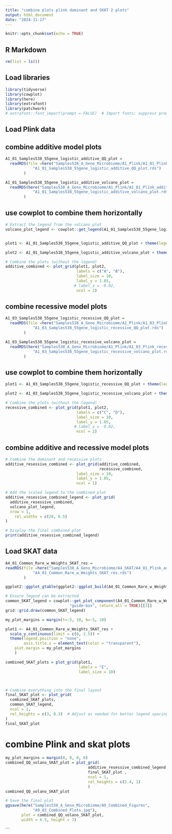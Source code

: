 ```yaml
---
title: "combine plots plink dominant and SKAT 2 plots"
output: html_document
date: "2024-11-17"
---
```


```r
knitr::opts_chunk$set(echo = TRUE)
```

## R Markdown
```r
rm(list = ls())
```


## Load libraries
```r
library(tidyverse)
library(cowplot)
library(here)
library(extrafont)
library(patchwork)
# extrafont::font_import(prompt = FALSE)  # Import fonts; suppress prompts
```


## Load Plink data



## combine additive  model plots

```r
A1_01_Samples538_55gene_logistic_additive_QQ_plot = 
  readRDS(file =here("Samples538_A_Geno_Microbiome/A1_Plink/A1_01_Plink_additive",
            "A1_01_Samples538_55gene_logistic_additive_QQ_plot.rds")
        )

A1_01_Samples538_55gene_logistic_additive_volcano_plot =
  readRDS(here("Samples538_A_Geno_Microbiome/A1_Plink/A1_01_Plink_additive",
            "A1_01_Samples538_55gene_logistic_additive_volcano_plot.rds")
        )
```



## use cowplot to combine them horizontally

```r
# Extract the legend from the volcano plot
volcano_plot_legend <- cowplot::get_legend(A1_01_Samples538_55gene_logistic_additive_volcano_plot)


plot1 <- A1_01_Samples538_55gene_logistic_additive_QQ_plot + theme(legend.position = "none")

plot2 <- A1_01_Samples538_55gene_logistic_additive_volcano_plot + theme(legend.position = "none")

# Combine the plots (without the legend)
additive_combined <- plot_grid(plot1, plot2,
                               labels = c("A", "B"),
                               label_size = 10,
                               label_y = 1.05,
                              # label_x = -0.02,
                               ncol = 2)
```


## combine recessive model plots

```r
A1_03_Samples538_55gene_logistic_recessive_QQ_plot = 
  readRDS(file =here("Samples538_A_Geno_Microbiome/A1_Plink/A1_03_Plink_recessive",
            "A1_03_Samples538_55gene_logistic_recessive_QQ_plot.rds")
        )

A1_03_Samples538_55gene_logistic_recessive_volcano_plot =
  readRDS(here("Samples538_A_Geno_Microbiome/A1_Plink/A1_03_Plink_recessive",
            "A1_03_Samples538_55gene_logistic_recessive_volcano_plot.rds")
        )

```


## use cowplot to combine them horizontally

```r

plot1 <- A1_03_Samples538_55gene_logistic_recessive_QQ_plot + theme(legend.position = "none")

plot2 <- A1_03_Samples538_55gene_logistic_recessive_volcano_plot + theme(legend.position = "none")

# Combine the plots (without the legend)
recessive_combined <- plot_grid(plot1, plot2,
                               labels = c("C", "D"),
                               label_size = 10,
                               label_y = 1.05,
                              # label_x = -0.02,
                               ncol = 2)
```

## combine additive and recessive model plots

```r
# Combine the dominant and recessive plots
additive_resessive_combined <- plot_grid(additive_combined,
                                         recessive_combined,
                               label_size = 10,
                               label_y = 1.05,
                               ncol = 1)

```

```r
# Add the scaled legend to the combined plot
additive_resessive_combined_legend <- plot_grid(
  additive_resessive_combined,
  volcano_plot_legend,                  
  nrow = 1,                       
    rel_widths = c(20, 6.5)           
)

# Display the final combined plot
print(additive_resessive_combined_legend)


```







## Load SKAT data
```r

A4_01_Common_Rare_w_Weights_SKAT_res =
readRDS(file =here("Samples538_A_Geno_Microbiome/A4_SKAT/A4_01_Plink_additive",
            "A4_01_Common_Rare_w_Weights_SKAT_res.rds")
        )

```

```r
ggplot2::ggplot_gtable(ggplot2::ggplot_build(A4_01_Common_Rare_w_Weights_SKAT_res))

# Ensure legend can be extracted
common_SKAT_legend = cowplot::get_plot_component(A4_01_Common_Rare_w_Weights_SKAT_res,
                            "guide-box", return_all = TRUE)[[3]]
grid::grid.draw(common_SKAT_legend)
```


```r
my_plot_margins = margin(t=-5, 10, b=-5, 10)

plot1 <- A4_01_Common_Rare_w_Weights_SKAT_res + 
  scale_y_continuous(limit = c(0, 2.5)) +
  theme(legend.position = "none",
        axis.title.x = element_text(color = "transparent"),
    plot.margin = my_plot_margins
    )

combined_SKAT_plots = plot_grid(plot1,
                                labels = "E",
                                label_size = 10)



# Combine everything into the final layout
final_SKAT_plot <- plot_grid(
  combined_SKAT_plots,
  common_SKAT_legend,
  ncol = 1,
  rel_heights = c(3, 0.3)  # Adjust as needed for better legend spacing
)
final_SKAT_plot
```


# combine Plink and skat plots


```r
my_plot_margins = margin(8, 0, 0, 0)
combined_QQ_volano_SKAT_plot = plot_grid(
                                    additive_resessive_combined_legend + theme(plot.margin = my_plot_margins),
                                    final_SKAT_plot ,
                                    ncol = 1,
                                    rel_heights = c(2.4, 1)
                                    )
combined_QQ_volano_SKAT_plot

# Save the final plot
ggsave(here("Samples538_A_Geno_Microbiome/A9_Combined_Figures",
            "A9_02_Combined_Plots.jpg"),
       plot = combined_QQ_volano_SKAT_plot,
       width = 6.5, height = 7)

```
```

